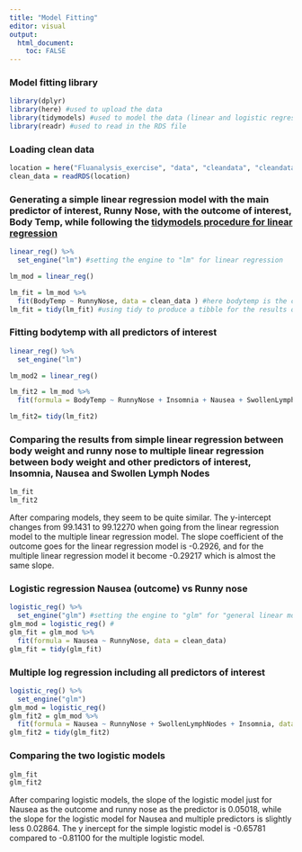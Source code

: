 ```yaml
---
title: "Model Fitting"
editor: visual
output:
  html_document:
    toc: FALSE
---
```


### Model fitting library

```r
library(dplyr)
library(here) #used to upload the data
library(tidymodels) #used to model the data (linear and logistic regression)
library(readr) #used to read in the RDS file
```

### Loading clean data

```r
location = here("Fluanalysis_exercise", "data", "cleandata", "cleandata.RDS")
clean_data = readRDS(location)
```

### Generating a simple linear regression model with the main predictor of interest, Runny Nose, with the outcome of interest, Body Temp, while following the [tidymodels procedure for linear regression](https://www.tidymodels.org/start/models/)

```r
linear_reg() %>% 
  set_engine("lm") #setting the engine to "lm" for linear regression 

lm_mod = linear_reg()

lm_fit = lm_mod %>% 
  fit(BodyTemp ~ RunnyNose, data = clean_data ) #here bodytemp is the continuous outcome while RunnyNose is the binary predictor variable 
lm_fit = tidy(lm_fit) #using tidy to produce a tibble for the results of the model fitting 
```

### Fitting bodytemp with all predictors of interest

```r
linear_reg() %>% 
  set_engine("lm")

lm_mod2 = linear_reg()

lm_fit2 = lm_mod %>% 
  fit(formula = BodyTemp ~ RunnyNose + Insomnia + Nausea + SwollenLymphNodes, data = clean_data) #Setting body temp as the continuous outcome with multiple predictors

lm_fit2= tidy(lm_fit2)
```

### Comparing the results from simple linear regression between body weight and runny nose to multiple linear regression between body weight and other predictors of interest, Insomnia, Nausea and Swollen Lymph Nodes

```r
lm_fit 
lm_fit2
```

After comparing models, they seem to be quite similar. The y-intercept changes from 99.1431 to 99.12270 when going from the linear regression model to the multiple linear regression model. The slope coefficient of the outcome goes for the linear regression model is -0.2926, and for the multiple linear regression model it become -0.29217 which is almost the same slope.

### Logistic regression Nausea (outcome) vs Runny nose

```r
logistic_reg() %>% 
  set_engine("glm") #setting the engine to "glm" for "general linear model"
glm_mod = logistic_reg() #
glm_fit = glm_mod %>% 
  fit(formula = Nausea ~ RunnyNose, data = clean_data) 
glm_fit = tidy(glm_fit)
```

### Multiple log regression including all predictors of interest

```r
logistic_reg() %>% 
  set_engine("glm")
glm_mod = logistic_reg()
glm_fit2 = glm_mod %>% 
  fit(formula = Nausea ~ RunnyNose + SwollenLymphNodes + Insomnia, data = clean_data, family = binomial)
glm_fit2 = tidy(glm_fit2)
```

### Comparing the two logistic models

```r
glm_fit
glm_fit2
```

After comparing logistic models, the slope of the logistic model just for Nausea as the outcome and runny nose as the predictor is 0.05018, while the slope for the logistic model for Nausea and multiple predictors is slightly less 0.02864. The y inercept for the simple logistic model is -0.65781 compared to -0.81100 for the multiple logistic model.
